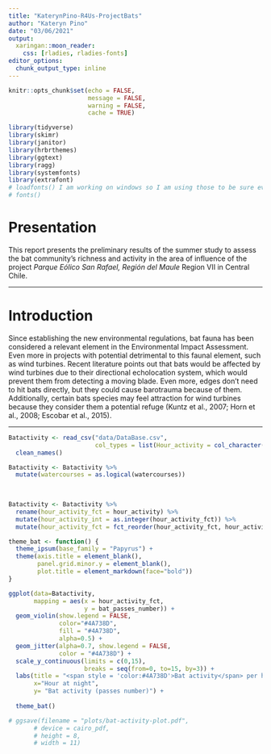 ```yaml
---
title: "KaterynPino-R4Us-ProjectBats"
author: "Kateryn Pino"
date: "03/06/2021"
output: 
  xaringan::moon_reader:
    css: [rladies, rladies-fonts]
editor_options: 
  chunk_output_type: inline
---
```


```r
knitr::opts_chunk$set(echo = FALSE,
                      message = FALSE,
                      warning = FALSE,
                      cache = TRUE)
```


```r

library(tidyverse)
library(skimr)
library(janitor)
library(hrbrthemes)
library(ggtext)
library(ragg) 
library(systemfonts)
library(extrafont)
# loadfonts() I am working on windows so I am using those to be sure everything is working on
# fonts()
```


# Presentation

This report presents the preliminary results of the summer study to assess the bat community's richness and activity in the area of influence of the project *Parque Eólico San Rafael, Región del Maule* Region VII in Central Chile.

---

# Introduction

Since establishing the new environmental regulations, bat fauna has been considered a relevant element in the Environmental Impact Assessment. Even more in projects with potential detrimental to this faunal element, such as wind turbines. Recent literature points out that bats would be affected by wind turbines due to their directional echolocation system, which would prevent them from detecting a moving blade. Even more, edges don't need to hit bats directly, but they could cause barotrauma because of them. Additionally, certain bats species may feel attraction for wind turbines because they consider them a potential refuge (Kuntz et al., 2007; Horn et al., 2008; Escobar et al., 2015).

---


```r
Batactivity <- read_csv("data/DataBase.csv", 
                        col_types = list(Hour_activity = col_character())) %>% 
  clean_names()

Batactivity <- Batactivity %>% 
  mutate(watercourses = as.logical(watercourses)) 
  
  
```


```r
Batactivity <- Batactivity %>% 
  rename(hour_activity_fct = hour_activity) %>% 
  mutate(hour_activity_int = as.integer(hour_activity_fct)) %>% 
  mutate(hour_activity_fct = fct_reorder(hour_activity_fct, hour_activity_int))

theme_bat <- function() {
  theme_ipsum(base_family = "Papyrus") +
  theme(axis.title = element_blank(),
        panel.grid.minor.y = element_blank(),
        plot.title = element_markdown(face="bold"))
}

ggplot(data=Batactivity,
       mapping = aes(x = hour_activity_fct,
                     y = bat_passes_number)) +
  geom_violin(show.legend = FALSE,
              color="#4A738D",
              fill = "#4A738D",
              alpha=0.5) +
  geom_jitter(alpha=0.7, show.legend = FALSE,
              color = "#4A738D") +
  scale_y_continuous(limits = c(0,15),
                     breaks = seq(from=0, to=15, by=3)) +
  labs(title = "<span style = 'color:#4A738D'>Bat activity</span> per hour at night",
       x="Hour at night",
       y= "Bat activity (passes number)") +
   
  theme_bat()
```

```r
# ggsave(filename = "plots/bat-activity-plot.pdf",
       # device = cairo_pdf,
       # height = 8,
       # width = 11)

```

